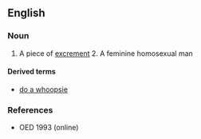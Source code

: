 ==English==

===Noun===
{{en-noun}}

#{{context|British|childish}} A piece of [[excrement]] 2. {{context|British|}} A feminine homosexual man

====Derived terms====
*[[do a whoopsie]]

===References===
*OED 1993 (online)